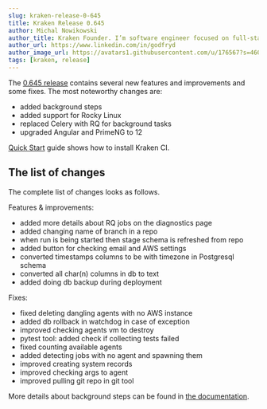 ```yaml
---
slug: kraken-release-0-645
title: Kraken Release 0.645
author: Michal Nowikowski
author_title: Kraken Founder. I’m software engineer focused on full-stack programming and improving software processes.
author_url: https://www.linkedin.com/in/godfryd
author_image_url: https://avatars1.githubusercontent.com/u/176567?s=460&u=4ade22771af9569be24b20278d24ef60da6eb0bb&v=4
tags: [kraken, release]
---
```




The [0.645 release](https://github.com/Kraken-CI/kraken/releases/tag/v0.645) contains several new features and improvements and some fixes.
The most noteworthy changes are:

- added background steps
- added support for Rocky Linux
- replaced Celery with RQ for background tasks
- upgraded Angular and PrimeNG to 12

[Quick Start](/docs/quick-start) guide shows how to install Kraken CI.

<!--truncate-->

## The list of changes

The complete list of changes looks as follows.

Features & improvements:


- added more details about RQ jobs on the diagnostics page
- added changing name of branch in a repo
- when run is being started then stage schema is refreshed from repo
- added button for checking email and AWS settings
- converted timestamps columns to be with timezone in Postgresql schema
- converted all char(n) columns in db to text
- added doing db backup during deployment

Fixes:

- fixed deleting dangling agents with no AWS instance
- added db rollback in watchdog in case of exception
- improved checking agents vm to destroy
- pytest tool: added check if collecting tests failed
- fixed counting available agents
- added detecting jobs with no agent and spawning them
- improved creating system records
- improved checking args to agent
- improved pulling git repo in git tool


More details about background steps can be found in [the documentation](/docs/schema#shell).